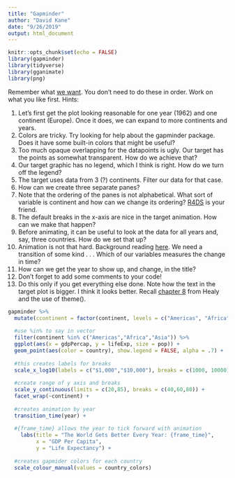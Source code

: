 ```yaml
---
title: "Gapminder"
author: "David Kane"
date: "9/26/2019"
output: html_document
---
```


```r
knitr::opts_chunk$set(echo = FALSE)
library(gapminder)
library(tidyverse)
library(gganimate)
library(png)

```

Remember what [we want](http://rpubs.com/dkane/gganimate). You don't need to do these in order. Work on what you like first. Hints:

1. Let's first get the plot looking reasonable for one year (1962) and one continent (Europe). Once it does, we can expand to more continents and years.
1. Colors are tricky. Try looking for help about the gapminder package. Does it have some built-in colors that might be useful?
1. Too much opaque overlapping for the datapoints is ugly. Our target has the points as somewhat transparent. How do we achieve that?  
1. Our target graphic has no legend, which I think is right. How do we turn off the legend?
1. The target uses data from 3 (?) continents. Filter our data for that case.
1. How can we create three separate panes?
1. Note that the ordering of the panes is not alphabetical. What sort of variable is continent and how can we change its ordering?  [R4DS](https://r4ds.had.co.nz/factors.html) is your friend.  
1. The default breaks in the x-axis are nice in the target animation. How can we make that happen?
1. Before animating, it can be useful to look at the data for all years and, say, three countries. How do we set that up?
1. Animation is not that hard. Background reading [here](https://www.datanovia.com/en/blog/gganimate-how-to-create-plots-with-beautiful-animation-in-r/). We need a transition of some kind . . . Which of our variables measures the change in time?  
1. How can we get the year to show up, and change, in the title?  
1. Don't forget to add some comments to your code!  
1. Do this only if you get everything else done. Note how the text in the target plot is bigger. I think it looks better. Recall [chapter 8](https://socviz.co/refineplots.html#refineplots) from Healy and the use of theme().


```r
gapminder %>% 
  mutate(ccontinent = factor(continent, levels = c("Americas", "Africa", "Asia"))) %>% 
  
  #use %in% to say in vector 
  filter(continent %in% c("Americas","Africa","Asia")) %>% 
  ggplot(aes(x = gdpPercap, y = lifeExp, size = pop)) +
  geom_point(aes(color = country), show.legend = FALSE, alpha = .7) +
  
  #this creates labels for breaks 
  scale_x_log10(labels = c("$1,000","$10,000"), breaks = c(1000, 10000)) + 
  
  #create range of y axis and breaks 
  scale_y_continuous(limits = c(20,85), breaks = c(40,60,80)) +
  facet_wrap(~continent) +
  
  #creates animation by year
  transition_time(year) +
  
  #{frame_time} allows the year to tick forward with animation 
    labs(title = "The World Gets Better Every Year: {frame_time}",
         x = "GDP Per Capita",
         y = "Life Expectancy") +
  
  #creates gapmider colors for each country
  scale_colour_manual(values = country_colors)
 
```
